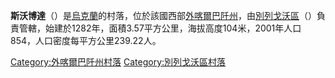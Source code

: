 {{coord|48|21|33|N|22|22|12|E|scale:30000|display=title}}

'''斯沃博達'''（{{lang-uk|Свобода}}）是[[烏克蘭|烏克蘭]]的村落，位於該國西部[[外喀爾巴阡州|外喀爾巴阡州]]，由[[別列戈沃區|別列戈沃區]]（{{lang|uk|Берегівський район}}）負責管轄，始建於1282年，面積3.57平方公里，海拔高度104米，2001年人口854，人口密度每平方公里239.22人。

{{DEFAULTSORT:Свобода}}

[[Category:外喀爾巴阡州村落|Category:外喀爾巴阡州村落]]
[[Category:別列戈沃區村落|Category:別列戈沃區村落]]


{{Zakarpattia-geo-stub}}